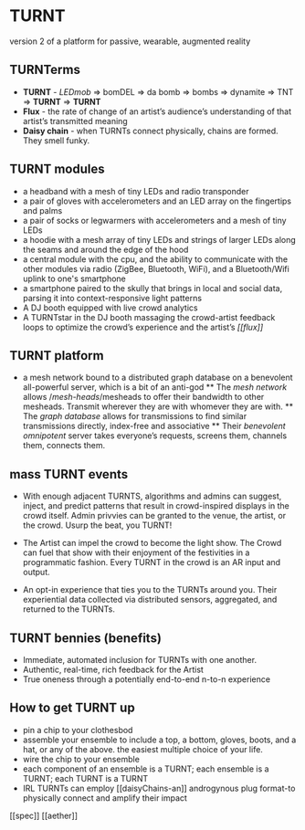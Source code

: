 # TURNT

version 2 of a platform for passive, wearable, augmented reality

## TURNTerms

* **TURNT** - *LEDmob* => bomDEL => da bomb => bombs => dynamite => TNT => **TURNT** => **TURNT**
* **Flux** - the rate of change of an artist’s audience’s understanding of that artist’s transmitted meaning
* **Daisy chain** - when TURNTs connect physically, chains are formed. They smell funky.

## TURNT modules

* a headband with a mesh of tiny LEDs and radio transponder
* a pair of gloves with accelerometers and an LED array on the fingertips and palms
* a pair of socks or legwarmers with accelerometers and a mesh of tiny LEDs
* a hoodie with a mesh array of tiny LEDs and strings of larger LEDs along the seams and around the edge of the hood
* a central module with the cpu, and the ability to communicate with the other modules via radio (ZigBee, Bluetooth, WiFi), and a Bluetooth/Wifi uplink to one's smartphone
* a smartphone paired to the skully that brings in local and social data, parsing it into context-responsive light patterns
* A DJ booth equipped with live crowd analytics
* A TURNTstar in the DJ booth massaging the crowd-artist feedback loops to optimize the crowd’s experience and the artist’s *[[flux]]*

## TURNT platform

* a mesh network bound to a distributed graph database on a benevolent all-powerful server, which is a bit of an anti-god
** The *mesh network* allows /*mesh-heads*/mesheads to offer their bandwidth to other mesheads. Transmit wherever they are with whomever they are with.
** The *graph database* allows for transmissions to find similar transmissions directly, index-free and associative
** Their *benevolent omnipotent* server takes everyone’s requests, screens them, channels them, connects them.

## mass TURNT events

* With enough adjacent TURNTS, algorithms and admins can suggest, inject, and predict patterns that result in crowd-inspired displays in the crowd itself. Admin privvies can be granted to the venue, the artist, or the crowd. Usurp the beat, you TURNT!

* The Artist can impel the crowd to become the light show. The Crowd can fuel that show with their enjoyment of the festivities in a programmatic fashion. Every TURNT in the crowd is an AR input and output.

* An opt-in experience that ties you to the TURNTs around you. Their experiential data collected via distributed sensors, aggregated, and returned to the TURNTs.

## TURNT bennies (benefits)

* Immediate, automated inclusion for TURNTs with one another.
* Authentic, real-time, rich feedback for the Artist
* True oneness through a potentially end-to-end n-to-n experience

## How to get TURNT up

* pin a chip to your clothesbod
* assemble your ensemble to include a top, a bottom, gloves, boots, and a hat, or any of the above. the easiest multiple choice of your life.
* wire the chip to your ensemble
* each component of an ensemble is a TURNT; each ensemble is a TURNT; each TURNT is a TURNT
* IRL TURNTs can employ [[daisyChains-an]] androgynous plug format-to physically connect and amplify their impact

[[spec]] [[aether]]
